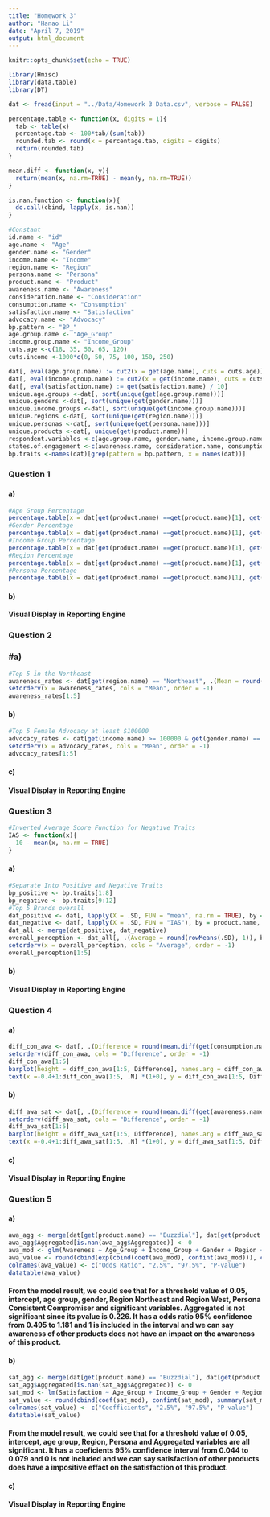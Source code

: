 ---
title: "Homework 3"
author: "Hanao Li"
date: "April 7, 2019"
output: html_document
---

```{r setup, include=FALSE}
knitr::opts_chunk$set(echo = TRUE)
```

```{r message = FALSE, warning = FALSE}
library(Hmisc)
library(data.table)
library(DT)
```

```{r}
dat <- fread(input = "../Data/Homework 3 Data.csv", verbose = FALSE)
```

```{r}
percentage.table <- function(x, digits = 1){
  tab <- table(x)
  percentage.tab <- 100*tab/(sum(tab))
  rounded.tab <- round(x = percentage.tab, digits = digits)
  return(rounded.tab)
}

mean.diff <- function(x, y){
  return(mean(x, na.rm=TRUE) - mean(y, na.rm=TRUE))
}

is.nan.function <- function(x){
  do.call(cbind, lapply(x, is.nan))  
}
```


```{r}
#Constant
id.name <- "id"
age.name <- "Age"
gender.name <- "Gender"
income.name <- "Income"
region.name <- "Region"
persona.name <- "Persona"
product.name <- "Product"
awareness.name <- "Awareness"
consideration.name <- "Consideration"
consumption.name <- "Consumption"
satisfaction.name <- "Satisfaction"
advocacy.name <- "Advocacy"
bp.pattern <- "BP_"
age.group.name <- "Age_Group"
income.group.name <- "Income_Group"
cuts.age <-c(18, 35, 50, 65, 120)
cuts.income <-1000*c(0, 50, 75, 100, 150, 250)

dat[, eval(age.group.name) := cut2(x = get(age.name), cuts = cuts.age)]
dat[, eval(income.group.name) := cut2(x = get(income.name), cuts = cuts.income)]
dat[, eval(satisfaction.name) := get(satisfaction.name) / 10]
unique.age.groups <-dat[, sort(unique(get(age.group.name)))]
unique.genders <-dat[, sort(unique(get(gender.name)))]
unique.income.groups <-dat[, sort(unique(get(income.group.name)))]
unique.regions <-dat[, sort(unique(get(region.name)))]
unique.personas <-dat[, sort(unique(get(persona.name)))]
unique.products <-dat[, unique(get(product.name))]
respondent.variables <-c(age.group.name, gender.name, income.group.name, region.name, persona.name)
states.of.engagement <-c(awareness.name, consideration.name, consumption.name, satisfaction.name, advocacy.name)
bp.traits <-names(dat)[grep(pattern = bp.pattern, x = names(dat))]
```

### Question 1

#### a)
```{r}
#Age Group Percentage
percentage.table(x = dat[get(product.name) ==get(product.name)[1], get(age.group.name)])
#Gender Percentage
percentage.table(x = dat[get(product.name) ==get(product.name)[1], get(gender.name)])
#Income Group Percentage
percentage.table(x = dat[get(product.name) ==get(product.name)[1], get(income.group.name)])
#Region Percentage
percentage.table(x = dat[get(product.name) ==get(product.name)[1], get(region.name)])
#Persona Percentage
percentage.table(x = dat[get(product.name) ==get(product.name)[1], get(persona.name)])
```

#### b)

#### Visual Display in Reporting Engine


### Question 2

### #a)
```{r}
#Top 5 in the Northeast
awareness_rates <- dat[get(region.name) == "Northeast", .(Mean = round(100 * mean(get(awareness.name), na.rm = TRUE), 1)), by = product.name]
setorderv(x = awareness_rates, cols = "Mean", order = -1)
awareness_rates[1:5]
```

#### b)
```{r}
#Top 5 Female Advocacy at least $100000
advocacy_rates <- dat[get(income.name) >= 100000 & get(gender.name) == "Female", .(Mean = round(100 * mean(get(advocacy.name), na.rm = TRUE), 1)), by = product.name]
setorderv(x = advocacy_rates, cols = "Mean", order = -1)
advocacy_rates[1:5]
```

#### c)

#### Visual Display in Reporting Engine

### Question 3

```{r}
#Inverted Average Score Function for Negative Traits
IAS <- function(x){
  10 - mean(x, na.rm = TRUE)
}
```

#### a)
```{r}
#Separate Into Positive and Negative Traits
bp_positive <- bp.traits[1:8]
bp_negative <- bp.traits[9:12]
#Top 5 Brands overall
dat_positive <- dat[, lapply(X = .SD, FUN = "mean", na.rm = TRUE), by = product.name, .SDcols = bp_positive]
dat_negative <- dat[, lapply(X = .SD, FUN = "IAS"), by = product.name, .SDcols = bp_negative]
dat_all <- merge(dat_positive, dat_negative)
overall_perception <- dat_all[, .(Average = round(rowMeans(.SD), 1)), by = product.name, .SDcols = bp.traits]
setorderv(x = overall_perception, cols = "Average", order = -1)
overall_perception[1:5]
```

#### b)

#### Visual Display in Reporting Engine

### Question 4

#### a)
```{r}
diff_con_awa <- dat[, .(Difference = round(mean.diff(get(consumption.name), get(awareness.name)) * 100, 1)), by = product.name]
setorderv(diff_con_awa, cols = "Difference", order = -1)
diff_con_awa[1:5]
barplot(height = diff_con_awa[1:5, Difference], names.arg = diff_con_awa[1:5, Product], space=0.01, las =1, main =sprintf('Difference between Rate of Consumption and Rate of Awareness'), ylab ="Percentage", ylim =c(0, 1.2*max(diff_con_awa[1:5, Difference], na.rm =TRUE)),col ="dodgerblue")
text(x =-0.4+1:diff_con_awa[1:5, .N] *(1+0), y = diff_con_awa[1:5, Difference], labels =sprintf("%.1f%%", diff_con_awa[1:5, Difference]), pos =3)
```

#### b)
```{r}
diff_awa_sat <- dat[, .(Difference = round(mean.diff(get(awareness.name), get(satisfaction.name)) * 100, 1)), by = product.name]
setorderv(diff_awa_sat, cols = "Difference", order = -1)
diff_awa_sat[1:5]
barplot(height = diff_awa_sat[1:5, Difference], names.arg = diff_awa_sat[1:5, Product], space=0.01, las =1, main =sprintf('Difference between Rate of Awareness and Average of Satisfication'), ylab ="Percentage", ylim =c(0, 1.2*max(diff_awa_sat[1:5, Difference], na.rm =TRUE)),col ="dodgerblue")
text(x =-0.4+1:diff_awa_sat[1:5, .N] *(1+0), y = diff_awa_sat[1:5, Difference], labels =sprintf("%.1f%%", diff_awa_sat[1:5, Difference]), pos =3)
```


#### c)

#### Visual Display in Reporting Engine

### Question 5

#### a)
```{r}
awa_agg <- merge(dat[get(product.name) == "Buzzdial"], dat[get(product.name) != "Buzzdial", .(Aggregated = mean(get(awareness.name), na.rm = TRUE)), by = id.name])
awa_agg$Aggregated[is.nan(awa_agg$Aggregated)] <- 0
awa_mod <- glm(Awareness ~ Age_Group + Income_Group + Gender + Region + Persona + Aggregated, family = binomial, data = awa_agg)
awa_value <- round(cbind(exp(cbind(coef(awa_mod), confint(awa_mod))), coef(summary(awa_mod))[, 4]), 3)
colnames(awa_value) <- c("Odds Ratio", "2.5%", "97.5%", "P-value")
datatable(awa_value)
```

#### From the model result, we could see that for a threshold value of 0.05, intercept, age group, gender, Region Northeast and Region West, Persona Consistent Compromiser and significant variables. Aggregated is not significant since its pvalue is 0.226. It has a odds ratio 95% confidence from 0.495 to 1.181 and 1 is included in the interval and we can say awareness of other products does not have an impact on the awareness of this product. 

#### b)
```{r}
sat_agg <- merge(dat[get(product.name) == "Buzzdial"], dat[get(product.name) != "Buzzdial", .(Aggregated = mean(get(satisfaction.name), na.rm = TRUE)), by = id.name])
sat_agg$Aggregated[is.nan(sat_agg$Aggregated)] <- 0
sat_mod <- lm(Satisfaction ~ Age_Group + Income_Group + Gender + Region + Persona + Aggregated, data = sat_agg)
sat_value <- round(cbind(coef(sat_mod), confint(sat_mod), summary(sat_mod)$coefficients[, 4]), 3)
colnames(sat_value) <- c("Coefficients", "2.5%", "97.5%", "P-value")
datatable(sat_value)
```

#### From the model result, we could see that for a threshold value of 0.05, intercept, age group, Region, Persona and Aggregated variables are all significant. It has a coeficients 95% confidence interval from 0.044 to 0.079 and 0 is not included and we can say satisfaction of other products does have a impositive effact on the satisfaction of this product.

#### c)

#### Visual Display in Reporting Engine